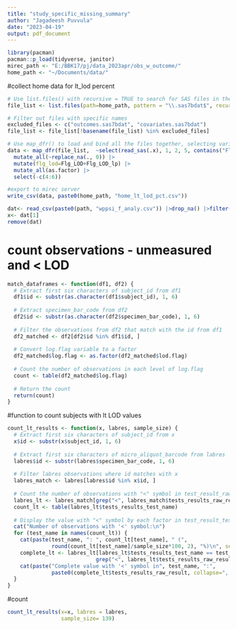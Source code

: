 ```yaml
---
title: "study_specific_missing_summary"
author: "Jagadeesh Puvvula"
date: "2023-04-19"
output: pdf_document
---
```


```r
library(pacman)
pacman::p_load(tidyverse, janitor)
mirec_path <- "E:/BBK17/pj/data_2023apr/obs_w_outcome/"
home_path <- "~/Documents/data/"
```

#collect home data for lt_lod percent
```r
# Use list.files() with recursive = TRUE to search for SAS files in the current directory and its subdirectories
file_list <- list.files(path=home_path, pattern = "\\.sas7bdat$", recursive = F, full.names = T)

# Filter out files with specific names
excluded_files <- c("outcomes.sas7bdat", "covariates.sas7bdat")
file_list <- file_list[!basename(file_list) %in% excluded_files]

# Use map_dfr() to load and bind all the files together, selecting variables 1, 2, 5, and 9
data <- map_dfr(file_list,  ~select(read_sas(.x), 1, 2, 5, contains("Flg"))) |>
  mutate_all(~replace_na(., 0)) |>
  mutate(flg_lod=Flg_LOD+Flg_LOD_lp) |>
  mutate_all(as.factor) |>
  select(-c(4:6))

#export to mirec server
write_csv(data, paste0(home_path, "home_lt_lod_pct.csv"))
```



```r
dat<- read_csv(paste0(path, "wppsi_f_analy.csv")) |>drop_na() |>filter(cohort=="2")
x<- dat[1]
remove(dat)
```

# count observations - unmeasured and < LOD
```r
match_dataframes <- function(df1, df2) {
  # Extract first six characters of subject_id from df1
  df1$id <- substr(as.character(df1$subject_id), 1, 6)
  
  # Extract specimen_bar_code from df2
  df2$id <- substr(as.character(df2$specimen_bar_code), 1, 6)
  
  # Filter the observations from df2 that match with the id from df1
  df2_matched <- df2[df2$id %in% df1$id, ]
  
  # Convert log.flag variable to a factor
  df2_matched$log.flag <- as.factor(df2_matched$lod.flag)
  
  # Count the number of observations in each level of log.flag
  count <- table(df2_matched$log.flag)
  
  # Return the count
  return(count)
}

```

#function to count subjects with lt LOD values
```r
count_lt_results <- function(x, labres, sample_size) {
  # Extract first six characters of subject_id from x
  x$id <- substr(x$subject_id, 1, 6)
  
  # Extract first six characters of micro_aliquot_barcode from labres
  labres$id <- substr(labres$specimen_bar_code, 1, 6)
  
  # Filter labres observations where id matches with x
  labres_match <- labres[labres$id %in% x$id, ]
  
  # Count the number of observations with "<" symbol in test_result_raw_result
  labres_lt <- labres_match[grep("<", labres_match$tests_results_raw_result), ]
  count_lt <- table(labres_lt$tests_results_test_name)
  
  # Display the value with "<" symbol by each factor in test_result_test_name
  cat("Number of observations with '<' symbol:\n")
  for (test_name in names(count_lt)) {
    cat(paste(test_name, ": ", count_lt[test_name], " (", 
              round(count_lt[test_name]/sample_size*100, 2), "%)\n", sep=""))
    complete_lt <- labres_lt[labres_lt$tests_results_test_name == test_name & 
                            grep("<", labres_lt$tests_results_raw_result), ]
    cat(paste("Complete value with '<' symbol in", test_name, ":", 
              paste0(complete_lt$tests_results_raw_result, collapse=", "), "\n"))
  }
}

```

#count
```r
count_lt_results(x=x, labres = labres,
                 sample_size= 139) 



```


